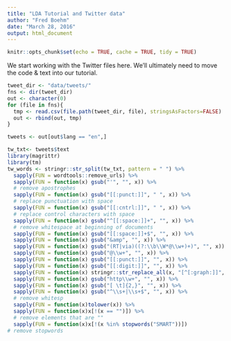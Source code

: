 ```yaml
---
title: "LDA Tutorial and Twitter data"
author: "Fred Boehm"
date: "March 28, 2016"
output: html_document
---
```


```r
knitr::opts_chunk$set(echo = TRUE, cache = TRUE, tidy = TRUE)
```

We start working with the Twitter files here. We'll ultimately need to move the code & text into our tutorial. 

```r
tweet_dir <- "data/tweets/"
fns <- dir(tweet_dir)
out <- character(0)
for (file in fns){
  tmp <- read.csv(file.path(tweet_dir, file), stringsAsFactors=FALSE)
  out <- rbind(out, tmp)
}
```

```r
tweets <- out[out$lang == "en",]
```

```r
tw_txt<- tweets$text
library(magrittr)
library(tm)
tw_words <- stringr::str_split(tw_txt, pattern = " ") %>% 
  sapply(FUN = wordtools::remove_urls) %>% 
  sapply(FUN = function(x) gsub("'", "", x)) %>% 
  # remove apostrophes
  sapply(FUN = function(x) gsub("[[:punct:]]", " ", x)) %>%  
  # replace punctuation with space
  sapply(FUN = function(x) gsub("[[:cntrl:]]", " ", x)) %>% 
  # replace control characters with space
  sapply(FUN = function(x) gsub("^[[:space:]]+", "", x)) %>% 
  # remove whitespace at beginning of documents
  sapply(FUN = function(x) gsub("[[:space:]]+$", "", x)) %>% 
  sapply(FUN = function(x) gsub("&amp", "", x)) %>%
  sapply(FUN = function(x) gsub("(RT|via)((?:\\b\\W*@\\w+)+)", "", x)) %>%
  sapply(FUN = function(x) gsub("@\\w+", "", x)) %>%
  sapply(FUN = function(x) gsub("[[:punct:]]", "", x)) %>%
  sapply(FUN = function(x) gsub("[[:digit:]]", "", x)) %>% 
  sapply(FUN = function(x) stringr::str_replace_all(x, "[^[:graph:]]", " ")) %>%
  sapply(FUN = function(x) gsub("http\\w+", "", x)) %>% 
  sapply(FUN = function(x) gsub("[ \t]{2,}", "", x)) %>% 
  sapply(FUN = function(x) gsub("^\\s+|\\s+$", "", x)) %>% 
  # remove whitesp
  sapply(FUN = function(x)tolower(x)) %>%
  sapply(FUN = function(x)x[!(x == "")]) %>% 
  # remove elements that are ""
  sapply(FUN = function(x)x[!(x %in% stopwords("SMART"))]) 
# remove stopwords

  
```


